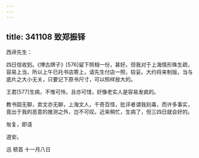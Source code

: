 ```yaml
---
---
---
```

title: 341108 致郑振铎
---




西谛先生：

四日信收到。《博古牌子》[576]留下照相一份，甚好。但我对于上海情形殊生疏，容易上当，所以上午已托书店寄上，请先生付店一照，较妥。大约将来制版，当与底片之大小无关，只要记下原书尺寸，可以照样放大的。

王君[577]生病，不惟可怜，且亦可惜，好像老实人是容易发疯的。

教书固无聊，卖文亦无聊，上海文人，千奇百怪，批评者谓我刻毒，而许多事实，竟出于我的恶意的推测之外，岂不可叹。近来稍忙，生病了，但三四日就会好的。

匆复，即请

道安。

迅 顿首 十一月八日